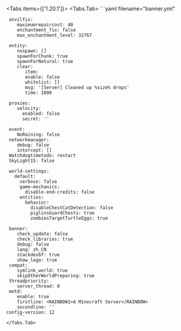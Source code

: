 
<Tabs items={['1.20.1']}>
    <Tabs.Tab>
       ```yaml filename="banner.yml"

     anvilfix:
        maximumrepaircost: 40
        enchantment_fix: false
        max_enchantment_level: 32767

     entity:
        nospawn: []
        spawnForChunk: true
        spawnForNatural: true
        clear:
           item:
           enable: false
           whitelist: []
           msg: '[Server] Cleaned up %size% drops'
           time: 1800

     proxies:
        velocity:
          enabled: false
          secret: ''

     event:
        NoRaining: false
     networkmanager:
        debug: false
        intercept: []
     Watchdogtimetodo: restart
     SkyLight15: false

     world-settings:
       default:
         verbose: false
         game-mechanics:
           disable-end-credits: false
         entities:
           behavior:
             disableChestCatDetection: false
             piglinsGuardChests: true
             zombiesTargetTurtleEggs: true

     banner:
        check_update: false
        check_libraries: true
        debug: false
        lang: zh_CN
        stackdeobf: true
        show_logo: true
     compat:
        symlink_world: true
        skipOtherWorldPreparing: true
     threadpriority:
        server_thread: 8
     motd:
        enable: true
        firstline: <RAINBOW1>A Minecraft Server</RAINBOW>
        secondline: ''
    config-version: 12
        ```
    </Tabs.Tab>

</Tabs>
